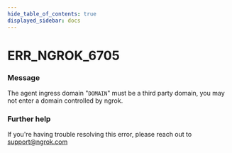 ```yaml
---
hide_table_of_contents: true
displayed_sidebar: docs
---
```



# ERR_NGROK_6705

### Message

The agent ingress domain "`DOMAIN`" must be a third party domain, you may not enter a domain controlled by ngrok.

<ErrorDetails error="err_ngrok_6705" />

### Further help

If you're having trouble resolving this error, please reach out to [support@ngrok.com](mailto:support@ngrok.com?subject=Help%20with%20ERR_NGROK_6705)

